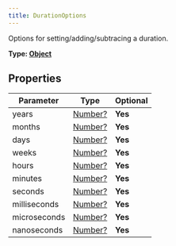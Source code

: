 ```yaml
---
title: DurationOptions
---
```


Options for setting/adding/subtracing a duration.

**Type: [Object](https://developer.mozilla.org/en-US/docs/Web/JavaScript/Reference/Global_Objects/Object)**

## Properties

| Parameter    | Type                                                                                               | Optional |
| ------------ | -------------------------------------------------------------------------------------------------- | -------- |
| years        | [Number?](https://developer.mozilla.org/en-US/docs/Web/JavaScript/Reference/Global_Objects/Number) | **Yes**  |	
| months       | [Number?](https://developer.mozilla.org/en-US/docs/Web/JavaScript/Reference/Global_Objects/Number) | **Yes**  |	
| days         | [Number?](https://developer.mozilla.org/en-US/docs/Web/JavaScript/Reference/Global_Objects/Number) | **Yes**  |	
| weeks        | [Number?](https://developer.mozilla.org/en-US/docs/Web/JavaScript/Reference/Global_Objects/Number) | **Yes**  |	
| hours        | [Number?](https://developer.mozilla.org/en-US/docs/Web/JavaScript/Reference/Global_Objects/Number) | **Yes**  |	
| minutes      | [Number?](https://developer.mozilla.org/en-US/docs/Web/JavaScript/Reference/Global_Objects/Number) | **Yes**  |	
| seconds      | [Number?](https://developer.mozilla.org/en-US/docs/Web/JavaScript/Reference/Global_Objects/Number) | **Yes**  |	
| milliseconds | [Number?](https://developer.mozilla.org/en-US/docs/Web/JavaScript/Reference/Global_Objects/Number) | **Yes**  |	
| microseconds | [Number?](https://developer.mozilla.org/en-US/docs/Web/JavaScript/Reference/Global_Objects/Number) | **Yes**  |	
| nanoseconds  | [Number?](https://developer.mozilla.org/en-US/docs/Web/JavaScript/Reference/Global_Objects/Number) | **Yes**  |	